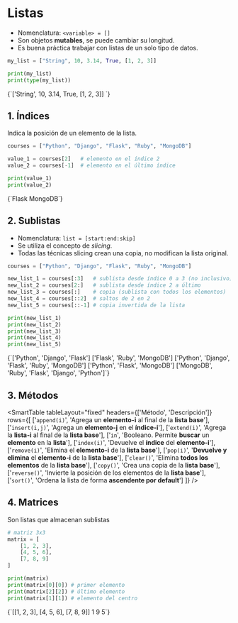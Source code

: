 # Listas

- Nomenclatura: `<variable> = []`
- Son objetos **mutables**, se puede cambiar su longitud.
- Es buena práctica trabajar con listas de un solo tipo de datos.

```python
my_list = ["String", 10, 3.14, True, [1, 2, 3]]

print(my_list)
print(type(my_list))
```
<TerminalOutput withBg>
{`['String', 10, 3.14, True, [1, 2, 3]]
<class 'list'>`}
</TerminalOutput>

## 1. Índices

Indica la posición de un elemento de la lista.

```python
courses = ["Python", "Django", "Flask", "Ruby", "MongoDB"]

value_1 = courses[2]   # elemento en el índice 2
value_2 = courses[-1]  # elemento en el último índice

print(value_1)
print(value_2)
```
<TerminalOutput withBg>
{`Flask
MongoDB`}
</TerminalOutput>

## 2. Sublistas
- Nomenclatura: `list = [start:end:skip]`
- Se utiliza el concepto de *slicing*.
- Todas las técnicas slicing crean una copia, no modifican la lista original.

```python
courses = ["Python", "Django", "Flask", "Ruby", "MongoDB"]

new_list_1 = courses[:3]   # sublista desde índice 0 a 3 (no inclusivo)
new_list_2 = courses[2:]   # sublista desde índice 2 a último
new_list_3 = courses[:]    # copia (sublista con todos los elementos)
new_list_4 = courses[::2]  # saltos de 2 en 2
new_list_5 = courses[::-1] # copia invertida de la lista

print(new_list_1)
print(new_list_2)
print(new_list_3)
print(new_list_4)
print(new_list_5)
```
<TerminalOutput withBg>
{`['Python', 'Django', 'Flask']
['Flask', 'Ruby', 'MongoDB']
['Python', 'Django', 'Flask', 'Ruby', 'MongoDB']
['Python', 'Flask', 'MongoDB']
['MongoDB', 'Ruby', 'Flask', 'Django', 'Python']`}
</TerminalOutput>

## 3. Métodos

<SmartTable
	tableLayout="fixed"
	headers={['Método', 'Descripción']}
	rows={[
		['`append(i)`', 'Agrega un **elemento-i** al final de la **lista base**'],
		['`insert(i,j)`', 'Agrega un **elemento-j** en el **índice-i**'],
		['`extend(i)`', 'Agrega la **lista-i** al final de la **lista base**'],
		['`in`', 'Booleano. Permite **buscar** un **elemento** en la **lista**'],
		['`index(i)`', 'Devuelve el **índice** del **elemento-i**'],
		['`remove(i)`', 'Elimina el **elemento-i** de la **lista base**'],
		['`pop(i)`', '**Devuelve y elimina** el **elemento-i** de la **lista base**'],
		['`clear()`', 'Elimina **todos los elementos** de la **lista base**'],
		['`copy()`', 'Crea una copia de la **lista base**'],
		['`reverse()`', 'Invierte la posición de los elementos de la **lista base**'],
		['`sort()`', 'Ordena la lista de forma **ascendente por default**']
	]}
/>

## 4. Matrices
Son listas que almacenan sublistas

```python
# matriz 3x3
matrix = [
    [1, 2, 3],
    [4, 5, 6],
    [7, 8, 9]
]

print(matrix)
print(matrix[0][0]) # primer elemento
print(matrix[2][2]) # último elemento
print(matrix[1][1]) # elemento del centro
```
<TerminalOutput withBg>
{`[[1, 2, 3], [4, 5, 6], [7, 8, 9]]
1
9
5`}
</TerminalOutput>